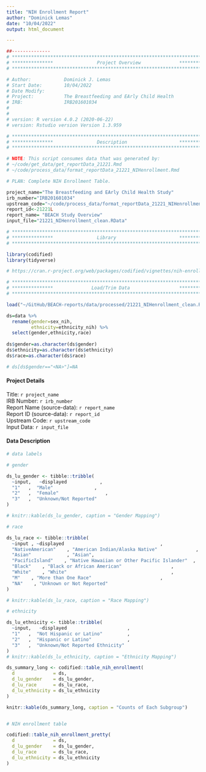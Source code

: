 ```yaml
---
title: "NIH Enrollment Report"
author: "Dominick Lemas"
date: "10/04/2022"
output: html_document

---
```


```r
##-------------- 
# **************************************************************************** #
# ***************                Project Overview              *************** #
# **************************************************************************** #

# Author:            Dominick J. Lemas
# Start Date:        10/04/2022 
# Date Modify:       
# Project:           The Breastfeeding and EArly Child Health
# IRB:               IRB201601034
#                   
#
# version: R version 4.0.2 (2020-06-22)
# version: Rstudio version Version 1.3.959 

# **************************************************************************** #
# ***************                Description                   *************** #
# **************************************************************************** #

# NOTE: This script consumes data that was generated by:
# ~/code/get_data/get_reportData_21221.Rmd
# ~/code/process_data/format_reportData_21221_NIHenrollment.Rmd

# PLAN: Complete NIH Enrollment Table.

project_name="The Breastfeeding and EArly Child Health Study"
irb_number="IRB201601034"
upstream_code="~/code/process_data/format_reportData_21221_NIHenrollment.Rmd"
report_id<-21221L
report_name= "BEACH Study Overview"
input_file="21221_NIHenrollment_clean.RData"

```


```r

# **************************************************************************** #
# ***************                Library                       *************** #
# **************************************************************************** #

library(codified)
library(tidyverse)

# https://cran.r-project.org/web/packages/codified/vignettes/nih-enrollment-html.html


```

```r

# **************************************************************************** #
# ***************              Load/Trim Data                  *************** #
# **************************************************************************** #

load("~/GitHub/BEACH-reports/data/processed/21221_NIHenrollment_clean.RData")

ds=data %>%
  rename(gender=sex_nih,
         ethnicity=ethnicity_nih) %>%
  select(gender,ethnicity,race)
  
ds$gender=as.character(ds$gender)
ds$ethnicity=as.character(ds$ethnicity)
ds$race=as.character(ds$race)

# ds[ds$gender=="<NA>"]=NA

```

#### __Project Details__
Title: `r project_name`  
IRB Number: `r irb_number`  
Report Name (source-data): `r report_name`  
Report ID (source-data): `r report_id`  
Upstream Code: `r upstream_code`  
Input Data: `r input_file`

#### __Data Description__


```r

# data labels

# gender

ds_lu_gender <- tibble::tribble(
  ~input,   ~displayed            ,
  "1"   ,  "Male"               ,
  "2"   ,  "Female"                 ,
  "3"   ,  "Unknown/Not Reported"
)

# knitr::kable(ds_lu_gender, caption = "Gender Mapping")

# race

ds_lu_race <- tibble::tribble(
  ~input , ~displayed                                   ,
  "NativeAmerican"    , "American Indian/Alaska Native"              ,
  "Asian"             , "Asian",
  "PacificIsland"    , "Native Hawaiian or Other Pacific Islander"  ,
  "Black"    , "Black or African American"                  ,
  "White"    , "White"                                      ,
  "M"    , "More than One Race"                         ,
  "NA"    , "Unknown or Not Reported"
)

# knitr::kable(ds_lu_race, caption = "Race Mapping")

# ethnicity

ds_lu_ethnicity <- tibble::tribble(
  ~input,   ~displayed                      ,
  "1"   ,  "Not Hispanic or Latino"         ,
  "2"   ,  "Hispanic or Latino"             ,
  "3"   ,  "Unknown/Not Reported Ethnicity"
)
# knitr::kable(ds_lu_ethnicity, caption = "Ethnicity Mapping")

ds_summary_long <- codified::table_nih_enrollment(
  d              = ds,
  d_lu_gender    = ds_lu_gender,
  d_lu_race      = ds_lu_race,
  d_lu_ethnicity = ds_lu_ethnicity
)

knitr::kable(ds_summary_long, caption = "Counts of Each Subgroup")


# NIH enrollment table

codified::table_nih_enrollment_pretty(
  d              = ds,
  d_lu_gender    = ds_lu_gender,
  d_lu_race      = ds_lu_race,
  d_lu_ethnicity = ds_lu_ethnicity
)


```




